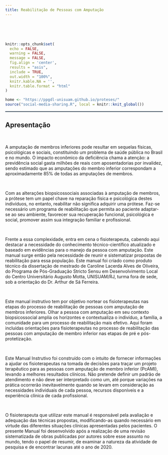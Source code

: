 ```yaml
---
title: Reabilitação de Pessoas com Amputação
---
```

<br>
<br>
<br>

<!--install and/or load all R packages-->
```r
knitr::opts_chunk$set(
  echo = FALSE,
  warning = FALSE,
  message = FALSE,
  fig.align = 'center',
  results = "asis",
  include = TRUE,
  out.width = "100%",
  knitr.kable.NA = '',
  knitr.table.format = "html"
)
```

<!--script for sharing-->
<p align="right">
```r
home <- "https://ppgdl-unisuam.github.io/proteses/"
source("social-media-sharing.R", local = knitr::knit_global())
```
</p>

<!--script for generating HORIZONTAL LINE-->
<hr style="height:2px;border-width:0;color:#2C3E50;background-color:#2C3E50">

## **Apresentação**  

<br>

A amputação de membros inferiores pode resultar em sequelas físicas, psicológicas e sociais, constituindo um problema de saúde pública no Brasil e no mundo. O impacto econômico da deficiência chama a atenção: a previdência social gasta milhões de reais com aposentadorias por invalidez, sendo estimado que as amputações do membro inferior correspondam a aproximadamente 85% de todas as amputações de membros.  

<br>

Com as alterações biopsicossociais associadas à amputação de membros, a prótese tem um papel chave na reparação física e psicológica destes indivíduos, no entanto, reabilitar não significa adquirir uma prótese. Faz-se necessário um programa de reabilitação que permita ao paciente adaptar-se ao seu ambiente, favorecer sua recuperação funcional, psicológica e social, promover assim sua integração familiar e profissional.  

<br>

Frente a essa complexidade, entra em cena o fisioterapeuta, cabendo aqui destacar a necessidade do conhecimento técnico-científico atualizado e baseado em evidências para o manejo da pessoa com amputação. Este manual surge então pela necessidade de reunir e sistematizar propostas de reabilitação para essa população. Este manual foi criado como produto técnico da dissertação de mestrado de Caroline Lacerda Alves de Oliveira, do Programa de Pós-Graduação Stricto Sensu em Desenvolvimento Local do Centro Universitário Augusto Motta, UNISUAM/RJ, turma fora de sede, sob a orientação do Dr. Arthur de Sá Ferreira.  

<br>

Este manual instrutivo tem por objetivo nortear os fisioterapeutas nas etapas do processo de reabilitação de pessoas com amputação de membros inferiores. Olhar a pessoa com amputação em seu contexto biopsicossocial amplia os horizontes e contextualiza o indivíduo, a família, a comunidade para um processo de reabilitação mais efetivo. Aqui foram incluídas orientações para fisioterapeutas no processo de reabilitação das pessoas com amputação de membro inferior nas etapas de pré e pós-protetização.  

<br>

Este Manual Instrutivo foi construído com o intuito de fornecer informações a ajudar os fisioterapeutas na tomada de decisões para traçar um projeto terapêutico para as pessoas com amputação de membro inferior (PcAMI), levando a melhores resultados clínicos. Não pretende definir um padrão de atendimento e não deve ser interpretado como um, até porque variações na prática ocorrerão inevitavelmente quando se levam em consideração as necessidades individuais de cada pessoa, recursos disponíveis e a experiência clínica de cada profissional.  

<br>

O fisioterapeuta que utilizar este manual é responsável pela avaliação e adequação das técnicas propostas, modificando-as quando necessário em virtude das diferentes situações clínicas apresentadas pelos pacientes. O presente Manual foi desenvolvido após a realização de uma revisão sistematizada de obras publicadas por autores sobre esse assunto no mundo, tendo o papel de resumir, de examinar a natureza da atividade de pesquisa e de encontrar lacunas até o ano de 2020.  
